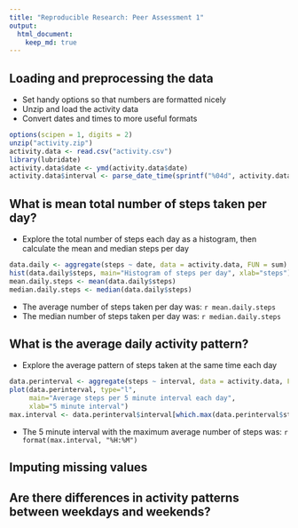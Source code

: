 ```yaml
---
title: "Reproducible Research: Peer Assessment 1"
output: 
  html_document:
    keep_md: true
---
```



## Loading and preprocessing the data
* Set handy options so that numbers are formatted nicely
* Unzip and load the activity data
* Convert dates and times to more useful formats
``` r
options(scipen = 1, digits = 2)
unzip("activity.zip")
activity.data <- read.csv("activity.csv")
library(lubridate)
activity.data$date <- ymd(activity.data$date)
activity.data$interval <- parse_date_time(sprintf("%04d", activity.data$interval), "H!M!")
```


## What is mean total number of steps taken per day?
* Explore the total number of steps each day as a histogram, then calculate the mean and median steps per day
``` r
data.daily <- aggregate(steps ~ date, data = activity.data, FUN = sum)
hist(data.daily$steps, main="Histogram of steps per day", xlab="steps")
mean.daily.steps <- mean(data.daily$steps)
median.daily.steps <- median(data.daily$steps)
```
* The average number of steps taken per day was: `r mean.daily.steps`
* The median number of steps taken per day was: `r median.daily.steps`

## What is the average daily activity pattern?
* Explore the average pattern of steps taken at the same time each day
``` r
data.perinterval <- aggregate(steps ~ interval, data = activity.data, FUN = mean)
plot(data.perinterval, type="l",
     main="Average steps per 5 minute interval each day", 
     xlab="5 minute interval")
max.interval <- data.perinterval$interval[which.max(data.perinterval$steps)]
```

* The 5 minute interval with the maximum average number of steps was: `r format(max.interval, "%H:%M")`


## Imputing missing values



## Are there differences in activity patterns between weekdays and weekends?
